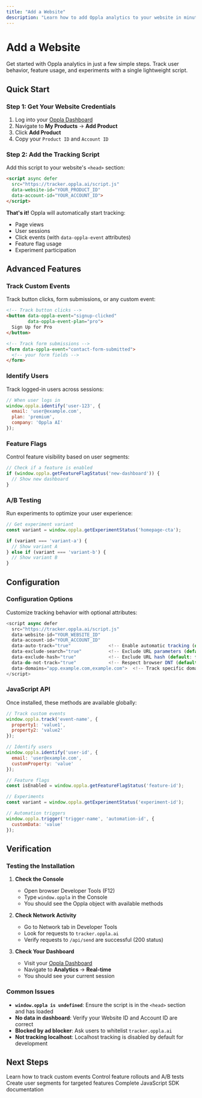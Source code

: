 ```yaml
---
title: "Add a Website"
description: "Learn how to add Oppla analytics to your website in minutes"
---
```


# Add a Website

Get started with Oppla analytics in just a few simple steps. Track user behavior, feature usage, and experiments with a single lightweight script.

## Quick Start

### Step 1: Get Your Website Credentials

1. Log into your [Oppla Dashboard](https://app.oppla.ai)
2. Navigate to **My Products** → **Add Product**
3. Click **Add Product**
4. Copy your `Product ID` and `Account ID`

### Step 2: Add the Tracking Script

Add this script to your website's `<head>` section:

```html
<script async defer
  src="https://tracker.oppla.ai/script.js"
  data-website-id="YOUR_PRODUCT_ID"
  data-account-id="YOUR_ACCOUNT_ID">
</script>
```

**That's it!** Oppla will automatically start tracking:
- Page views
- User sessions
- Click events (with `data-oppla-event` attributes)
- Feature flag usage
- Experiment participation

## Advanced Features

### Track Custom Events

Track button clicks, form submissions, or any custom event:

```html expandable
<!-- Track button clicks -->
<button data-oppla-event="signup-clicked"
        data-oppla-event-plan="pro">
  Sign Up for Pro
</button>

<!-- Track form submissions -->
<form data-oppla-event="contact-form-submitted">
  <!-- your form fields -->
</form>
```

### Identify Users

Track logged-in users across sessions:

```javascript expandable
// When user logs in
window.oppla.identify('user-123', {
  email: 'user@example.com',
  plan: 'premium',
  company: 'Oppla AI'
});
```

### Feature Flags

Control feature visibility based on user segments:

```javascript expandable
// Check if a feature is enabled
if (window.oppla.getFeatureFlagStatus('new-dashboard')) {
  // Show new dashboard
}
```

### A/B Testing

Run experiments to optimize your user experience:

```javascript expandable
// Get experiment variant
const variant = window.oppla.getExperimentStatus('homepage-cta');

if (variant === 'variant-a') {
  // Show variant A
} else if (variant === 'variant-b') {
  // Show variant B
}
```

## Configuration

### Configuration Options

Customize tracking behavior with optional attributes:

```javascript expandable
<script async defer
  src="https://tracker.oppla.ai/script.js"
  data-website-id="YOUR_WEBSITE_ID"
  data-account-id="YOUR_ACCOUNT_ID"
  data-auto-track="true"              <!-- Enable automatic tracking (default: true) -->
  data-exclude-search="true"          <!-- Exclude URL parameters (default: false) -->
  data-exclude-hash="true"            <!-- Exclude URL hash (default: false) -->
  data-do-not-track="true"            <!-- Respect browser DNT (default: false) -->
  data-domains="app.example.com,example.com">  <!-- Track specific domains -->
</script>
```

### JavaScript API

Once installed, these methods are available globally:

```javascript expandable
// Track custom events
window.oppla.track('event-name', {
  property1: 'value1',
  property2: 'value2'
});

// Identify users
window.oppla.identify('user-id', {
  email: 'user@example.com',
  customProperty: 'value'
});

// Feature flags
const isEnabled = window.oppla.getFeatureFlagStatus('feature-id');

// Experiments
const variant = window.oppla.getExperimentStatus('experiment-id');

// Automation triggers
window.oppla.trigger('trigger-name', 'automation-id', {
  customData: 'value'
});
```

## Verification

### Testing the Installation

1. **Check the Console**
   - Open browser Developer Tools (F12)
   - Type `window.oppla` in the Console
   - You should see the Oppla object with available methods

2. **Check Network Activity**
   - Go to Network tab in Developer Tools
   - Look for requests to `tracker.oppla.ai`
   - Verify requests to `/api/send` are successful (200 status)

3. **Check Your Dashboard**
   - Visit your [Oppla Dashboard](https://app.oppla.ai)
   - Navigate to **Analytics** → **Real-time**
   - You should see your current session

### Common Issues

- **`window.oppla is undefined`**: Ensure the script is in the `<head>` section and has loaded
- **No data in dashboard**: Verify your Website ID and Account ID are correct
- **Blocked by ad blocker**: Ask users to whitelist `tracker.oppla.ai`
- **Not tracking localhost**: Localhost tracking is disabled by default for development

## Next Steps

<CardGroup cols={2}>
  <Card title="Track Events" icon="chart-line" href="/analytics/track-events">
    Learn how to track custom events
  </Card>
  <Card title="Feature Flags" icon="toggle-on" href="/features/feature-flags">
    Control feature rollouts and A/B tests
  </Card>
  <Card title="User Segments" icon="users" href="/analytics/segments">
    Create user segments for targeted features
  </Card>
  <Card title="API Reference" icon="code" href="/api/javascript-sdk">
    Complete JavaScript SDK documentation
  </Card>
</CardGroup>
